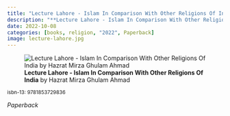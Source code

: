 ```yaml
---
title: "Lecture Lahore - Islam In Comparison With Other Religions Of India"
description: "**Lecture Lahore - Islam In Comparison With Other Religions Of India** by Hazrat Mirza Ghulam Ahmad"
date: 2022-10-08
categories: [books, religion, "2022", Paperback]
image: lecture-lahore.jpg
---
```

![**Lecture Lahore - Islam In Comparison With Other Religions Of India** by Hazrat Mirza Ghulam Ahmad](lecture-lahore.jpg){fig-align="left"}

<sup>isbn-13: 9781853729836</sup>

*Paperback*
